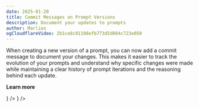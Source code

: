 ```yaml
---
date: 2025-01-28
title: Commit Messages on Prompt Versions
description: Document your updates to prompts
author: Marlies
ogCloudflareVideo: 2b1ce8c01198efb773d5d084c723e050
---
```



<ChangelogHeader />

When creating a new version of a prompt, you can now add a commit message to document your changes. This makes it easier to track the evolution of your prompts and understand why specific changes were made while maintaining a clear history of prompt iterations and the reasoning behind each update.

**Learn more**

<Cards num={2}>
  <Card title="Prompts" href="/docs/prompts/get-started" icon={<GitCommit />} />
  <Card
    title="API Reference"
    href="https://api.reference.langfuse.com"
    icon={<BookOpen />}
  />
</Cards>
